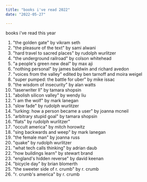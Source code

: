 ```yaml
---
title: "books i've read 2022"
date: "2022-05-27"

---
```


books i've read this year

1. "the golden gate" by vikram seth
2. "the pleasure of the text" by sami alwani
3. "hard travel to sacred places" by rudolph wurlitzer
4. "the underground railroad" by colson whitehead
5. "a people's green new deal" by max aji
6. "nothing personal" by james baldwin and richard avedon
7. "voices from the valley" edited by ben tarnoff and moira weigel
8. "super pumped: the battle for uber" by mike issac
9. "the wisdom of insecurity" by alan watts
10. "laserwriter II" by tamara shopsin
11. "abolish silicon valley" by wendy liu
12. "i am the wolf" by mark lanegan
13. "slow fade" by rudolph wurlitzer
14. "lurking: how a person became a user" by joanna mcneil
15. "arbitrary stupid goal" by tamara shopsin
16. "flats" by rudolph wurlitzer"
17. "occult america" by mitch horowitz
18. "sing backwards and weep" by mark lanegan
19. "the female man" by joanna russ
20. "quake" by rudolph wurlitzer
21. "what tech calls thinking" by adrian daub
22. "how buildings learn" by stewart brand
23. "england's hidden reverse" by david keenan
24. "bicycle day" by brian blomerth
25. "the sweeter side of r. crumb" by r. crumb
26. "r. crumb's america" by r. crumb
